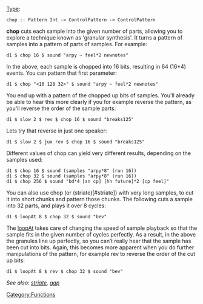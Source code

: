 {{DISPLAYTITLE:chop}} 

[[Type signature|Type]]: <source inline>chop :: Pattern Int -> ControlPattern -> ControlPattern</source>

'''chop''' cuts each sample into the given number of parts, allowing you to explore a technique known as 'granular synthesis'. It turns a pattern of samples into a pattern of parts of samples. For example:

<source>
d1 $ chop 16 $ sound "arpy ~ feel*2 newnotes"
</source>

In the above, each sample is chopped into 16 bits, resulting in 64 (16*4) events. You can pattern that first parameter:

<source>
d1 $ chop "<16 128 32>" $ sound "arpy ~ feel*2 newnotes"
</source>

You end up with a pattern of the chopped up bits of samples. You'll already be able to hear this more clearly if you for example reverse the pattern, as you'll reverse the order of the sample parts:

<source>
d1 $ slow 2 $ rev $ chop 16 $ sound "breaks125"
</source>

Lets try that reverse in just one speaker:

<source>
d1 $ slow 2 $ jux rev $ chop 16 $ sound "breaks125"
</source>

Different values of chop can yield very different results, depending on the samples used:

<source>
d1 $ chop 16 $ sound (samples "arpy*8" (run 16))
d1 $ chop 32 $ sound (samples "arpy*8" (run 16))
d1 $ chop 256 $ sound "bd*4 [sn cp] [hh future]*2 [cp feel]"
</source>

You can also use chop (or (striate)[#striate]) with very long samples, to cut it into short chunks and pattern those chunks. The following cuts a sample into 32 parts, and plays it over 8 cycles:

<source>
d1 $ loopAt 8 $ chop 32 $ sound "bev"
</source>

The [[loopAt]] takes care of changing the speed of sample playback so that the sample fits in the given number of cycles perfectly. As a result, in the above the granules line up perfectly, so you can’t really hear that the sample has been cut into bits. Again, this becomes more apparent when you do further manipulations of the pattern, for example rev to reverse the order of the cut up bits:

<source>
d1 $ loopAt 8 $ rev $ chop 32 $ sound "bev"
</source>

''See also: [[striate]], [[gap]]''

[[Category:Functions]]